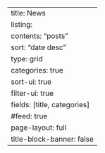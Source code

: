 ---
title: News
listing: 
  contents: "posts"
  sort: "date desc"
  type: grid
  categories: true
  sort-ui: true
  filter-ui: true
  fields: [title, categories]
  #feed: true
page-layout: full
title-block-banner: false
---